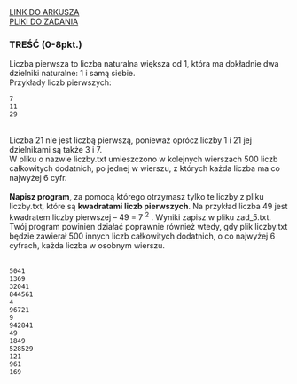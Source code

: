 
<div className="box_link"><a className="link  link_materials" target="_blank" href="https://cke.gov.pl/images/_EGZAMIN_MATURALNY_OD_2015/Arkusze_egzaminacyjne/2009/informatyka/PP_II.pdf">LINK DO ARKUSZA</a>
<br/>
<a className="link  link_materials" href="https://cke.gov.pl/images/_EGZAMIN_MATURALNY_OD_2015/Arkusze_egzaminacyjne/2009/informatyka/Dane_pp.rar"> PLIKI DO ZADANIA</a>

<br/>
</div>

### TREŚĆ (0-8pkt.)
Liczba pierwsza to liczba naturalna większa od 1, która ma dokładnie dwa dzielniki naturalne:
1 i samą siebie. <br/>
Przykłady liczb pierwszych:

```
7
11
29
```
<br/>
Liczba 21 nie jest liczbą pierwszą, ponieważ oprócz liczby 1 i 21 jej dzielnikami są także
3 i 7.<br/>
W pliku o nazwie liczby.txt umieszczono w kolejnych wierszach 500 liczb całkowitych
dodatnich, po jednej w wierszu, z których każda liczba ma co najwyżej 6 cyfr. <br/><br/>
<b>Napisz program</b>, za pomocą którego otrzymasz tylko te liczby z pliku liczby.txt, które są 
<b> kwadratami liczb pierwszych</b>. Na przykład liczba 49 jest kwadratem liczby pierwszej – 
49 = 7 <sup>2</sup> . Wyniki zapisz w pliku zad_5.txt. Twój program powinien działać poprawnie
również wtedy, gdy plik liczby.txt będzie zawierał 500 innych liczb całkowitych
dodatnich, o co najwyżej 6 cyfrach, każda liczba w osobnym wierszu.

<br/>
<br/>
<Dropdown title="ODPOWIEDŹ">

```
5041 
1369 
32041 
844561 
4 
96721 
9 
942841 
49 
1849 
528529 
121 
961 
169 
```

</Dropdown>

<br/><br/>
<Dropdown title="PRZYKŁADOWE ROZWIĄZANIE CAŁEGO ZADANIA">

</Dropdown>



